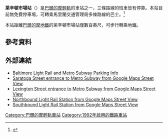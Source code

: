 {{Infobox station
| style=MTA Maryland Light Rail
| name= 萊辛頓市場<br />{{lang|en|Lexington Market}}
| type=[[巴爾的摩輕軌|巴爾的摩輕軌]]車站<br/>連接[[巴爾的摩地鐵|巴爾的摩地鐵]] 
| image= 2008 05 07 - Baltimore - N Howard St at W Lexington St 2.jpg
| image_caption=2008年5月萊辛頓市場站
| address={{link-en|霍華德街 (巴爾的摩)|Howard Street (Baltimore)|北霍華德街}}在西萊辛頓街
| borough=[[馬里蘭州|馬里蘭州]][[巴爾的摩|巴爾的摩]]
| country=[[美國|美國]]
| coordinates={{coord|39.2918|-76.6201|type:railwaystation_region:US-MD|display=inline,title}}
| line=[[巴爾的摩輕軌|巴爾的摩輕軌]]
| other=[[File:BaltimoreMetroSubwayIcon.png|20px]] '''{{link-en|萊辛頓市場站 (巴爾的摩地鐵)|Lexington Market station (Baltimore Metro Subway)|萊辛頓市場}}'''<br/>{{bus icon|12px}} MTA巴士：{{link-en|MTA馬里蘭1號線|Route 1 (MTA Maryland)|1}}、{{link-en|MTA馬里蘭5號線|Route 5 (MTA Maryland)|5}}、{{link-en|MTA馬里蘭CItyLink紅線|CityLink Red (MTA Maryland)|8}}、{{link-en|MTA馬里蘭15號線|Route 15 (MTA Maryland)|15}}、{{link-en|MTA馬里蘭20號線|Route 20 (MTA Maryland)|20}}、{{link-en|MTA馬里蘭23號線|Route 23 (MTA Maryland)|23}}、{{link-en|MTA馬里蘭27號線|Route 27 (MTA Maryland)|27}}、{{link-en|MTA馬里蘭36號線|Route 36 (MTA Maryland)|36}}、{{link-en|MTA馬里蘭40號線|Route 40 (MTA Maryland)|40}}、{{link-en|MTA馬里蘭47號線|Route 47 (MTA Maryland)|47}}、{{link-en|MTA馬里蘭CityLink紅線|CityLink Red (MTA Maryland)|48}}、{{link-en|MTA馬里蘭91號線|Route 91 (MTA Maryland)|91}}、{{link-en|MTA馬里蘭巴士路線列表|List of MTA Maryland bus routes|120}}、{{link-en|MTA馬里蘭150號線|Route 150 (MTA Maryland)|150}}、{{link-en|MTA馬里蘭160號線|Route 160 (MTA Maryland)|160}}
| platform=2個[[側式月台|側式月台]]
| tracks=2條
| parking=
| bicycle=
| passengers=
| pass_year=
| pass_percent=
| pass_system=
| opened=
| rebuilt=
| ADA=yes
| code=
| owned={{link-en|馬里蘭交通管理局|Maryland Transit Administration}}
| zone=
| services=
{{s-rail|title=巴爾的摩輕軌}}
{{S-inop|[[大學中心／巴爾的摩街站|大學中心／巴爾的摩街站]]}}
{{s-line|巴爾的摩華盛頓國際機場線||#00B8E6}}
{{S-inop|[[中心街站|中心街站]]}}
{{new system|}}
{{S-inop|[[大學中心／巴爾的摩街站|大學中心／巴爾的摩街站]]}}
{{s-line|格蘭伯尼線||#FFFF00}}
{{S-inop|[[中心街站|中心街站]]}}
{{new system|}}
{{S-inop|[[大學中心／巴爾的摩街站|大學中心／巴爾的摩街站]]}}
{{s-line|賓州車站－康登車場區間車||#DE1D43}}
{{S-inop|[[中心街站|中心街站]]}}
}}

'''萊辛頓市場站'''（{{lang-en|Lexington Market station}}）是[[巴爾的摩輕軌|巴爾的摩輕軌]]的車站之一，三條路線的班車皆有停靠。本站目前無免費停車場，可轉乘馬里蘭交通管理局多條路線的巴士。<ref>{{cite web|url=http://www.mtamaryland.com/services/lightrail/parking/ |title=Station list |deadurl=yes |archiveurl=https://web.archive.org/web/20080613204704/http://www.mtamaryland.com/services/lightrail/parking/ |archivedate=2008-06-13 }}</ref>


本站距離[[巴爾的摩地鐵|巴爾的摩地鐵]]的萊辛頓市場站僅數百英尺，可步行轉乘地鐵。

==參考資料==
{{reflist}}

==外部連結==
*[https://web.archive.org/web/20080613204704/http://www.mtamaryland.com/services/lightrail/parking/ Baltimore Light Rail] and [https://web.archive.org/web/20080123225624/http://www.mtamaryland.com/services/subway/parking/ Metro Subway Parking Info]
*[http://maps.google.com/maps?hl=en&ie=UTF8&ll=39.29296,-76.621152&spn=0.003927,0.013701&z=17&layer=c&cbll=39.293043,-76.621161&panoid=-fNy4-jpjStHPtgbgja22w&cbp=12,58.37,,0,4.22 Saratoga Street entrance to Metro Subway from Google Maps Street View]
* [http://maps.google.com/maps?hl=en&ie=UTF8&ll=39.291482,-76.620487&spn=0.003928,0.013701&z=17&layer=c&cbll=39.291444,-76.621084&panoid=mhFAwKAaMtO4KgnXz97e2w&cbp=12,49.75,,0,0.91 Lexington Street entrance to Metro Subway from Google Maps Street View]
* [http://maps.google.com/maps?hl=en&ie=UTF8&ll=39.292727,-76.61965&spn=0.004135,0.013701&z=17&layer=c&cbll=39.292575,-76.61964&panoid=a51ov4LDxx8vrtNBaknOSg&cbp=12,127.81,,0,6.34 Northbound Light Rail Station from Google Maps Street View]
* [http://maps.google.com/maps?hl=en&ie=UTF8&ll=39.29095,-76.619575&spn=0.004135,0.013701&z=17&layer=c&cbll=39.290847,-76.61952&panoid=0QJmoYB0UJdyF9xJyap5jg&cbp=12,245.68,,0,5.92 Southbound Light Rail Station from Google Maps Street View]

{{巴爾的摩輕軌}}
[[Category:巴爾的摩輕軌車站|Category:巴爾的摩輕軌車站]]
[[Category:1992年啟用的鐵路車站|Category:1992年啟用的鐵路車站]]